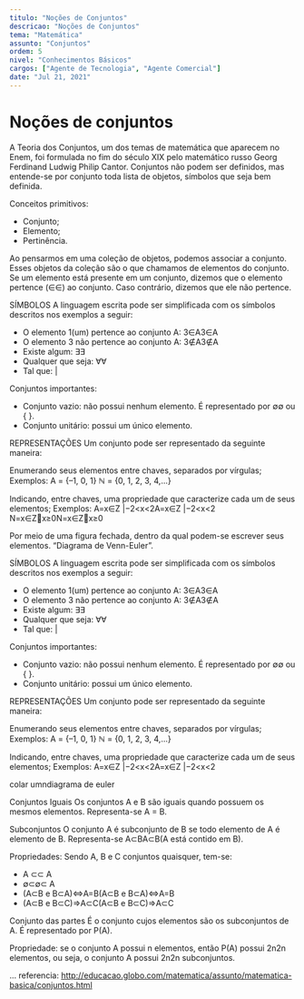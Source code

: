 ```yaml
---
titulo: "Noções de Conjuntos"
descricao: "Noções de Conjuntos"
tema: "Matemática"
assunto: "Conjuntos"
ordem: 5
nivel: "Conhecimentos Básicos"
cargos: ["Agente de Tecnologia", "Agente Comercial"]
date: "Jul 21, 2021"
---
```


# Noções de conjuntos

A Teoria dos Conjuntos, um dos temas de matemática que aparecem no Enem, foi formulada no fim do século XIX pelo matemático russo Georg Ferdinand Ludwig Philip Cantor. Conjuntos não podem ser definidos, mas entende-se por conjunto toda lista de objetos, símbolos que seja bem definida.

Conceitos primitivos:

- Conjunto;
- Elemento;
- Pertinência.

Ao pensarmos em uma coleção de objetos, podemos associar a conjunto. Esses objetos da coleção são o que chamamos de elementos do conjunto. Se um elemento está presente em um conjunto, dizemos que o elemento pertence (∈∈) ao conjunto. Caso contrário, dizemos que ele não pertence.

SÍMBOLOS
A linguagem escrita pode ser simplificada com os símbolos descritos nos exemplos a seguir:

- O elemento 1(um) pertence ao conjunto A: 3∈A3∈A
- O elemento 3 não pertence ao conjunto A: 3∉A3∉A
- Existe algum: ∃∃
- Qualquer que seja: ∀∀
- Tal que: |

Conjuntos importantes:
- Conjunto vazio: não possui nenhum elemento. É representado por ∅∅ ou {  }.
- Conjunto unitário: possui um único elemento.

REPRESENTAÇÕES
Um conjunto pode ser representado da seguinte maneira:

Enumerando seus elementos entre chaves, separados por vírgulas;
Exemplos:
A = {–1, 0, 1}
ℕ = {0, 1, 2, 3, 4,...}

Indicando, entre chaves, uma propriedade que caracterize cada um de seus elementos;
Exemplos:
A=x∈Z |−2<x<2A=x∈Z |−2<x<2
N=x∈Zx≥0N=x∈Zx≥0

Por meio de uma figura fechada, dentro da qual podem-se escrever seus elementos. “Diagrama de Venn-Euler”.

SÍMBOLOS
A linguagem escrita pode ser simplificada com os símbolos descritos nos exemplos a seguir:

- O elemento 1(um) pertence ao conjunto A: 3∈A3∈A
- O elemento 3 não pertence ao conjunto A: 3∉A3∉A
- Existe algum: ∃∃
- Qualquer que seja: ∀∀
- Tal que: |

Conjuntos importantes:
- Conjunto vazio: não possui nenhum elemento. É representado por ∅∅ ou {  }.
- Conjunto unitário: possui um único elemento.

REPRESENTAÇÕES
Um conjunto pode ser representado da seguinte maneira:

Enumerando seus elementos entre chaves, separados por vírgulas;
Exemplos:
A = {–1, 0, 1}
ℕ = {0, 1, 2, 3, 4,...}

Indicando, entre chaves, uma propriedade que caracterize cada um de seus elementos;
Exemplos:
A=x∈Z |−2<x<2A=x∈Z |−2<x<2

colar umndiagrama de euler


Conjuntos Iguais
Os conjuntos A e B são iguais quando possuem os mesmos elementos. Representa-se A = B.

Subconjuntos
O conjunto A é subconjunto de B se todo elemento de A é elemento de B. Representa-se A⊂BA⊂B(A está contido em B).



Propriedades: 
Sendo A, B e C conjuntos quaisquer, tem-se:

- A ⊂⊂ A
- ∅⊂∅⊂ A
- (A⊂B e B⊂A)⇔A=B(A⊂B e B⊂A)⇔A=B
- (A⊂B e B⊂C)=>A⊂C(A⊂B e B⊂C)=>A⊂C

Conjunto das partes
É o conjunto cujos elementos são os subconjuntos de A. É representado por P(A).



Propriedade: se o conjunto A possui n elementos, então P(A) possui 2n2n elementos, ou seja, o conjunto A possui 2n2n subconjuntos.

... referencia: http://educacao.globo.com/matematica/assunto/matematica-basica/conjuntos.html
